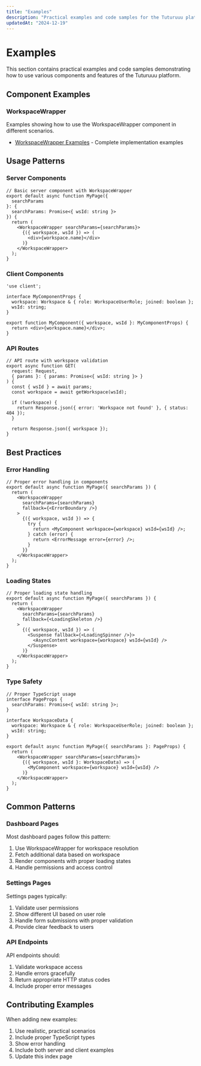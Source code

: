 ```yaml
---
title: "Examples"
description: "Practical examples and code samples for the Tuturuuu platform"
updatedAt: "2024-12-19"
---
```


# Examples

This section contains practical examples and code samples demonstrating how to use various components and features of the Tuturuuu platform.

## Component Examples

### WorkspaceWrapper

Examples showing how to use the WorkspaceWrapper component in different scenarios.

- [WorkspaceWrapper Examples](./components/workspace-wrapper-example) - Complete implementation examples

## Usage Patterns

### Server Components

```tsx
// Basic server component with WorkspaceWrapper
export default async function MyPage({ 
  searchParams 
}: { 
  searchParams: Promise<{ wsId: string }> 
}) {
  return (
    <WorkspaceWrapper searchParams={searchParams}>
      {({ workspace, wsId }) => (
        <div>{workspace.name}</div>
      )}
    </WorkspaceWrapper>
  );
}
```

### Client Components

```tsx
'use client';

interface MyComponentProps {
  workspace: Workspace & { role: WorkspaceUserRole; joined: boolean };
  wsId: string;
}

export function MyComponent({ workspace, wsId }: MyComponentProps) {
  return <div>{workspace.name}</div>;
}
```

### API Routes

```tsx
// API route with workspace validation
export async function GET(
  request: Request,
  { params }: { params: Promise<{ wsId: string }> }
) {
  const { wsId } = await params;
  const workspace = await getWorkspace(wsId);
  
  if (!workspace) {
    return Response.json({ error: 'Workspace not found' }, { status: 404 });
  }
  
  return Response.json({ workspace });
}
```

## Best Practices

### Error Handling

```tsx
// Proper error handling in components
export default async function MyPage({ searchParams }) {
  return (
    <WorkspaceWrapper 
      searchParams={searchParams}
      fallback={<ErrorBoundary />}
    >
      {({ workspace, wsId }) => {
        try {
          return <MyComponent workspace={workspace} wsId={wsId} />;
        } catch (error) {
          return <ErrorMessage error={error} />;
        }
      }}
    </WorkspaceWrapper>
  );
}
```

### Loading States

```tsx
// Proper loading state handling
export default async function MyPage({ searchParams }) {
  return (
    <WorkspaceWrapper 
      searchParams={searchParams}
      fallback={<LoadingSkeleton />}
    >
      {({ workspace, wsId }) => (
        <Suspense fallback={<LoadingSpinner />}>
          <AsyncContent workspace={workspace} wsId={wsId} />
        </Suspense>
      )}
    </WorkspaceWrapper>
  );
}
```

### Type Safety

```tsx
// Proper TypeScript usage
interface PageProps {
  searchParams: Promise<{ wsId: string }>;
}

interface WorkspaceData {
  workspace: Workspace & { role: WorkspaceUserRole; joined: boolean };
  wsId: string;
}

export default async function MyPage({ searchParams }: PageProps) {
  return (
    <WorkspaceWrapper searchParams={searchParams}>
      {({ workspace, wsId }: WorkspaceData) => (
        <MyComponent workspace={workspace} wsId={wsId} />
      )}
    </WorkspaceWrapper>
  );
}
```

## Common Patterns

### Dashboard Pages

Most dashboard pages follow this pattern:

1. Use WorkspaceWrapper for workspace resolution
2. Fetch additional data based on workspace
3. Render components with proper loading states
4. Handle permissions and access control

### Settings Pages

Settings pages typically:

1. Validate user permissions
2. Show different UI based on user role
3. Handle form submissions with proper validation
4. Provide clear feedback to users

### API Endpoints

API endpoints should:

1. Validate workspace access
2. Handle errors gracefully
3. Return appropriate HTTP status codes
4. Include proper error messages

## Contributing Examples

When adding new examples:

1. Use realistic, practical scenarios
2. Include proper TypeScript types
3. Show error handling
4. Include both server and client examples
5. Update this index page
